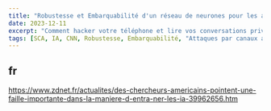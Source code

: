 ```yaml
---
title: "Robustesse et Embarquabilité d'un réseau de neurones pour les attaques par canaux auxiliaires"
date: 2023-12-11
excerpt: "Comment hacker votre téléphone et lire vos conversations privées ?"
tags: [SCA, IA, CNN, Robustesse, Embarquabilité, "Attaques par canaux auxiliaires"]
---
```




## fr

https://www.zdnet.fr/actualites/des-chercheurs-americains-pointent-une-faille-importante-dans-la-maniere-d-entra-ner-les-ia-39962656.htm

 